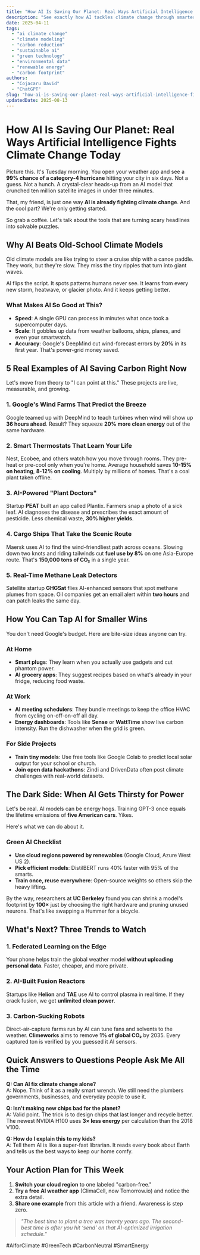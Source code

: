 ```yaml
---
title: "How AI Is Saving Our Planet: Real Ways Artificial Intelligence Fights Climate Change Today"
description: "See exactly how AI tackles climate change through smarter weather forecasts, cleaner energy grids, and real-time carbon tracking. Get practical examples you can share."
date: 2025-04-11
tags:
  - "ai climate change"
  - "climate modeling"
  - "carbon reduction"
  - "sustainable ai"
  - "green technology"
  - "environmental data"
  - "renewable energy"
  - "carbon footprint"
authors:
  - "Cojacaru David"
  - "ChatGPT"
slug: "how-ai-is-saving-our-planet-real-ways-artificial-intelligence-fights-climate-change-today"
updatedDate: 2025-08-13
---
```


# How AI Is Saving Our Planet: Real Ways Artificial Intelligence Fights Climate Change Today

Picture this. It's Tuesday morning. You open your weather app and see a **99% chance of a category-4 hurricane** hitting your city in six days. Not a guess. Not a hunch. A crystal-clear heads-up from an AI model that crunched ten million satellite images in under three minutes.

That, my friend, is just one way **AI is already fighting climate change**. And the cool part? We're only getting started.

So grab a coffee. Let's talk about the tools that are turning scary headlines into solvable puzzles.

## Why AI Beats Old-School Climate Models

Old climate models are like trying to steer a cruise ship with a canoe paddle. They work, but they're slow. They miss the tiny ripples that turn into giant waves.

AI flips the script. It spots patterns humans never see. It learns from every new storm, heatwave, or glacier photo. And it keeps getting better.

### What Makes AI So Good at This?

- **Speed**: A single GPU can process in minutes what once took a supercomputer days.  
- **Scale**: It gobbles up data from weather balloons, ships, planes, and even your smartwatch.  
- **Accuracy**: Google's DeepMind cut wind-forecast errors by **20%** in its first year. That's power-grid money saved.  

## 5 Real Examples of AI Saving Carbon Right Now

Let's move from theory to "I can point at this." These projects are live, measurable, and growing.

### 1. Google's Wind Farms That Predict the Breeze

Google teamed up with DeepMind to teach turbines when wind will show up **36 hours ahead**. Result? They squeeze **20% more clean energy** out of the same hardware.

### 2. Smart Thermostats That Learn Your Life

Nest, Ecobee, and others watch how you move through rooms. They pre-heat or pre-cool only when you're home. Average household saves **10-15% on heating**, **8-12% on cooling**. Multiply by millions of homes. That's a coal plant taken offline.

### 3. AI-Powered "Plant Doctors"

Startup **PEAT** built an app called Plantix. Farmers snap a photo of a sick leaf. AI diagnoses the disease and prescribes the exact amount of pesticide. Less chemical waste, **30% higher yields**.

### 4. Cargo Ships That Take the Scenic Route

Maersk uses AI to find the wind-friendliest path across oceans. Slowing down two knots and riding tailwinds cut **fuel use by 8%** on one Asia-Europe route. That's **150,000 tons of CO₂** in a single year.

### 5. Real-Time Methane Leak Detectors

Satellite startup **GHGSat** flies AI-enhanced sensors that spot methane plumes from space. Oil companies get an email alert within **two hours** and can patch leaks the same day.

## How You Can Tap AI for Smaller Wins

You don't need Google's budget. Here are bite-size ideas anyone can try.

### At Home

- **Smart plugs**: They learn when you actually use gadgets and cut phantom power.  
- **AI grocery apps**: They suggest recipes based on what's already in your fridge, reducing food waste.  

### At Work

- **AI meeting schedulers**: They bundle meetings to keep the office HVAC from cycling on-off-on-off all day.  
- **Energy dashboards**: Tools like **Sense** or **WattTime** show live carbon intensity. Run the dishwasher when the grid is green.

### For Side Projects

- **Train tiny models**: Use free tools like Google Colab to predict local solar output for your school or church.  
- **Join open data hackathons**: Zindi and DrivenData often post climate challenges with real-world datasets.

## The Dark Side: When AI Gets Thirsty for Power

Let's be real. AI models can be energy hogs. Training GPT-3 once equals the lifetime emissions of **five American cars**. Yikes.

Here's what we can do about it.

### Green AI Checklist

- **Use cloud regions powered by renewables** (Google Cloud, Azure West US 2).  
- **Pick efficient models**: DistilBERT runs 40% faster with 95% of the smarts.  
- **Train once, reuse everywhere**: Open-source weights so others skip the heavy lifting.  

By the way, researchers at **UC Berkeley** found you can shrink a model's footprint by **100×** just by choosing the right hardware and pruning unused neurons. That's like swapping a Hummer for a bicycle.

## What's Next? Three Trends to Watch

### 1. Federated Learning on the Edge

Your phone helps train the global weather model **without uploading personal data**. Faster, cheaper, and more private.

### 2. AI-Built Fusion Reactors

Startups like **Helion** and **TAE** use AI to control plasma in real time. If they crack fusion, we get **unlimited clean power**.

### 3. Carbon-Sucking Robots

Direct-air-capture farms run by AI can tune fans and solvents to the weather. **Climeworks** aims to remove **1% of global CO₂** by 2035. Every captured ton is verified by you guessed it AI sensors.

## Quick Answers to Questions People Ask Me All the Time

**Q: Can AI fix climate change alone?**  
A: Nope. Think of it as a really smart wrench. We still need the plumbers governments, businesses, and everyday people to use it.

**Q: Isn't making new chips bad for the planet?**  
A: Valid point. The trick is to design chips that last longer and recycle better. The newest NVIDIA H100 uses **3× less energy** per calculation than the 2018 V100.

**Q: How do I explain this to my kids?**  
A: Tell them AI is like a super-fast librarian. It reads every book about Earth and tells us the best ways to keep our home comfy.

## Your Action Plan for This Week

1. **Switch your cloud region** to one labeled "carbon-free."  
2. **Try a free AI weather app** (ClimaCell, now Tomorrow.io) and notice the extra detail.  
3. **Share one example** from this article with a friend. Awareness is step zero.

> _"The best time to plant a tree was twenty years ago. The second-best time is after you hit ‘send' on that AI-optimized irrigation schedule."_

#AIforClimate #GreenTech #CarbonNeutral #SmartEnergy